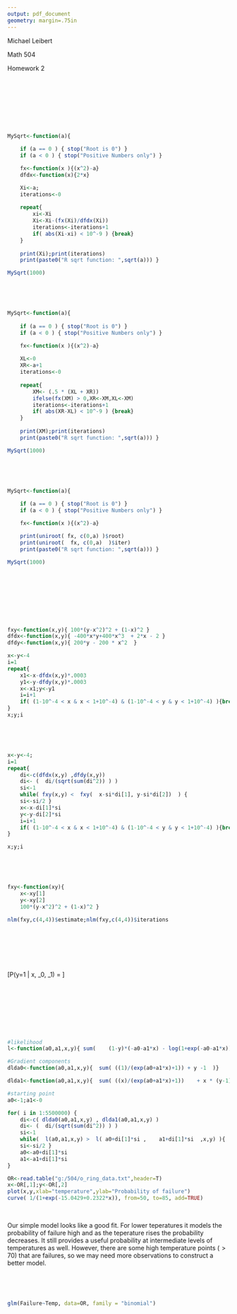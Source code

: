 ```yaml
---
output: pdf_document
geometry: margin=.75in
---
```


Michael Leibert

Math 504

Homework 2

\ 

\ 

\begin{itemize}
\item[2.] Write a function called \textbf{MySqrt(a)} that computes the square root of a scalar $a$, i.e. $\sqrt{a}$.   Solve this problem by finding the root of $f(x) = x^2 - a$.  The function should return $\sqrt{a}$ and the number of iterations needed to reach the answer.   For each method below, compute $\sqrt{1000}$ and show the number of iterations.
\end{itemize}

\ 

 \begin{itemize}  
   \item[{\bf }]
 \begin{itemize}
 \item[(a)] Implement \textbf{MySqrt}(a) using Newton's method. 
 \end{itemize}
 \end{itemize}

\ 



```r
MySqrt<-function(a){ 
	
	if (a == 0 ) { stop("Root is 0") }
	if (a < 0 ) { stop("Positive Numbers only") }	

	fx<-function(x ){(x^2)-a}
	dfdx<-function(x){2*x}

	Xi<-a;
	iterations<-0
	
	repeat{	
		xi<-Xi
		Xi<-Xi-(fx(Xi)/dfdx(Xi))
		iterations<-iterations+1
		if( abs(Xi-xi) < 10^-9 ) {break}
	}
	
	print(Xi);print(iterations)
	print(paste0("R sqrt function: ",sqrt(a))) }

MySqrt(1000)
```



\ 

 \begin{itemize}  
   \item[{\bf }]
 \begin{itemize}
 \item[(b)] Implement \textbf{MySqrt}(a) using bisection method. 
 \end{itemize}
 \end{itemize}

\ 



```r

MySqrt<-function(a){ 
	
	if (a == 0 ) { stop("Root is 0") }
	if (a < 0 ) { stop("Positive Numbers only") }	

	fx<-function(x ){(x^2)-a}
	
	XL<-0
	XR<-a+1
	iterations<-0
	
	repeat{	
		XM<- (.5 * (XL + XR))
		ifelse(fx(XM) > 0,XR<-XM,XL<-XM)
		iterations<-iterations+1
		if( abs(XR-XL) < 10^-9 ) {break}
	}
	
	print(XM);print(iterations)
	print(paste0("R sqrt function: ",sqrt(a))) }

MySqrt(1000)

```


\ 

 \begin{itemize}  
   \item[]
 \begin{itemize}
 \item[(c)] Implement \textbf{MySqrt}(a) using the R function \textbf{uniroot}. 
 \end{itemize}
 \end{itemize}

\ 


```r
MySqrt<-function(a){ 
	
	if (a == 0 ) { stop("Root is 0") }
	if (a < 0 ) { stop("Positive Numbers only") }	

	fx<-function(x ){(x^2)-a}

	print(uniroot( fx, c(0,a) )$root)
	print(uniroot(	fx, c(0,a)	)$iter)
	print(paste0("R sqrt function: ",sqrt(a))) }

MySqrt(1000)

```


\ 




\ 

 \begin{itemize}  
   \item[3.] Let $f(x,y) = 100(y - x^2)^2 + (1 - x)^2$.   This is the famed banana function (see wikipedia). The minimum of $f$ is $(1,1)$ (why?). 
   
   
\ 

Both terms will be nonnegative because they are positive number (100 and 1) multiplied by a square. The first term will be 0 when $x=y$ and the second term will be $0$ when $x=1$. So both terms will be $0$ when $x=1$ and $y=1$. 

 \end{itemize}


\ 

 \begin{itemize}  
   \item[{\bf }]
 \begin{itemize}
 \item[(a)] Starting at the point $(4,4)$ use a fixed step size to locate the minimum.  Here, since we are minimizing, your direction should be $d^{(i)} = -\nabla f(x^{(i)})$.  How many iterations before you find the minimum?  
 \end{itemize}
 \end{itemize}

\ 



```r
fxy<-function(x,y){ 100*(y-x^2)^2 + (1-x)^2 }
dfdx<-function(x,y){ -400*x*y+400*x^3  + 2*x - 2 }
dfdy<-function(x,y){ 200*y - 200 * x^2  }

x<-y<-4
i=1
repeat{
	x1<-x-dfdx(x,y)*.0003 
	y1<-y-dfdy(x,y)*.0003
	x<-x1;y<-y1
	i=i+1
	if( (1-10^-4 < x & x < 1+10^-4) & (1-10^-4 < y & y < 1+10^-4) ){break}
}
x;y;i

```



\ 

 \begin{itemize}  
   \item[{\bf }]
 \begin{itemize}
 \item[(b)] Starting at the point $(4,4)$ use steepest descent with backtracking to "find" the minimum.  How many iterations before you find the mininum? 
 \end{itemize}
 \end{itemize}

\ 


```r
x<-y<-4;
i=1
repeat{
	di<-c(dfdx(x,y) ,dfdy(x,y))
	di<- (  di/(sqrt(sum(di^2)) ) )
	si<-1
	while( fxy(x,y) <  fxy(  x-si*di[1], y-si*di[2])  ) {
	si<-si/2 }
	x<-x-di[1]*si 
	y<-y-di[2]*si
	i=i+1
	if( (1-10^-4 < x & x < 1+10^-4) & (1-10^-4 < y & y < 1+10^-4) ){break}
}

x;y;i

```



\ 

 \begin{itemize}  
   \item[ ]
 \begin{itemize}
 \item[(b)] Use the R function \textbf{nlm} to find the minimum starting at $(4,4)$.  How many iterations?  Compare to (a) and (b). 
 \end{itemize}
 \end{itemize}

\ 

```r

fxy<-function(xy){ 
	x<-xy[1]
	y<-xy[2]
	100*(y-x^2)^2 + (1-x)^2 }

nlm(fxy,c(4,4))$estimate;nlm(fxy,c(4,4))$iterations
```

 \ 
   \begin{itemize}  \item[] 
  \begin{itemize}  \item[] 
  \begin{itemize}
 \item[]  \textbf{nlm} is considerably more efficient than both (a) and (b). \textbf{nlm} took only 55 iterations compared with 17,183 with backtracking and 83,264 with a fixed step size.
 \end{itemize}

 \end{itemize}
 \end{itemize}

 
\ 

\ 

\begin{itemize}
\item[4.] Attached you will find the o-ring dataset discussed in class.   Let $y$ be the o-ring failure variable and $x$ the temperature.  Then logistic regression, as discussed in class, assumes the model
\end{itemize}

 
\hfil \[P(y=1 | x, \alpha_0, \alpha_1) = \frac{1}{1 + \exp(-\alpha_0 - \alpha_1 x)}\]

\ 


 \begin{itemize}  
   \item[ ]
 \begin{itemize}
 \item[(a)] Let  
 
 \hfil \[ L(\alpha) = \prod_{i=1}^N \left(y_i P(y=1 | x_i, \alpha_0, \alpha_1) + (1 - y_i) (1-P(y=1 | x_i, \alpha_0, \alpha_1))\right) \]

Explain why this is the product of the probability of each datapoint given $\alpha$.  $L(\alpha)$ is the likelihood function.

\ 

 \begin{itemize}
 \item[] $P(y=1 | x, \alpha_0, \alpha_1)$ is the probability of failure given the temperature and $\alpha_0,\alpha_1$. Because $y_i$ is binary, the $i$th observation records the probability of failure or the probability of success, $1-P(y=1 | x, \alpha_0, \alpha_1)$. The likelihood estimates the parameters through the given data, and because the model assumes the observations are independent we take their product to generate the likelihood for $\alpha_0,\alpha_1$.   
 \end{itemize}

 \end{itemize}
 \end{itemize}
 
 \ 
 
 
 
 \begin{itemize}  
   \item[ ]
 \begin{itemize}
 \item[(b)] Show that  
 \hfil \[ \log L(\alpha) = \sum_{i=1}^N \left((1-y_i)(-\alpha_0 - \alpha_1 x_i) - \log(1 + \exp(-\alpha_0 - \alpha_1 x_i))\right) \]

by considering $y_i=1$ and then $y_i = 0$.  

 \begin{itemize}
 \item[] \begin{align*}
    \log L(\alpha) & = \log \left[ \  \prod_{i=1}^N \ y_i \ P(y=1 | x_i, \alpha_0, \alpha_1) + (1 - y_i) \left( 1-P(y=1 | x_i, \alpha_0, \alpha_1)\right) \right] \\
&= \sum_{i=1}^N \ \log \Big[    y_i \ P(y=1 | x_i, \alpha_0, \alpha_1) + (1 - y_i) (1-P(y=1 | x_i, \alpha_0, \alpha_1)) \Big] \\
&= \sum_{i=1}^N \ \log \left[   y_i \ \frac{1}{1 + \exp(-\alpha_0 - \alpha_1 x_i)} + (1 - y_i) \left(1-\frac{1}{1 + \exp(-\alpha_0 - \alpha_1 x_i)} \right) \right] 
\end{align*}

\

$y_i = 0$
\begin{align*}
      \log L(\alpha)  & =\sum_{i=1}^N \ \log \left[  (0) \ \frac{1}{1 + \exp(-\alpha_0 - \alpha_1 x_i)} + (1 -0) \left(1-\frac{1}{1 + \exp(-\alpha_0 - \alpha_1 x_i)} \right) \right]  \\
    &=\sum_{i=1}^N \ \log \left(1-\frac{1}{1 + \exp(-\alpha_0 - \alpha_1 x_i)} \right)   \\
    &=\sum_{i=1}^N \  \log \left(\frac{  \exp(-\alpha_0 - \alpha_1 x_i) }{1 + \exp(-\alpha_0 - \alpha_1 x_i)} \right)   \\
    &= \sum_{i=1}^N \  \log \Big[  \exp(-\alpha_0 - \alpha_1 x_i)  \Big] - \log \Big[ 1 + \exp(-\alpha_0 - \alpha_1 x_i) \Big] \\
    &= \sum_{i=1}^N \  \big( -\alpha_0 - \alpha_1 x_i \big) - \log \Big[ 1 + \exp(-\alpha_0 - \alpha_1 x_i) \Big] \\
\end{align*}

\ 

$y_i = 1$
\begin{align*}
   \log L(\alpha)  & =\sum_{i=1}^N \   \log \left[  (1) \ \frac{1}{1 + \exp(-\alpha_0 - \alpha_1 x_i)} + (1 -1) \left(1-\frac{1}{1 + \exp(-\alpha_0 - \alpha_1 x_i)} \right) \right]  \\
    &= \sum_{i=1}^N \ \log \left(     \frac{1}{1 + \exp(-\alpha_0 - \alpha_1 x_i)} \right)  \\
    &= \sum_{i=1}^N \  - \log \Big[      1 + \exp(-\alpha_0 - \alpha_1 x_i) \Big]
\end{align*}

\ 

The difference between $y_i = 0$ and $y_i = 1$ is the $\big( -\alpha_0 - \alpha_1 x_i \big) $ term when $y_i = 0$. So we can capture both cases by writing:

\begin{align*}
    \log L(\alpha) &= \sum_{i=1}^N \ \log \left[   y_i \ \frac{1}{1 + \exp(-\alpha_0 - \alpha_1 x_i)} + (1 - y_i) \left(1-\frac{1}{1 + \exp(-\alpha_0 - \alpha_1 x_i)} \right) \right] \\
    &= \sum_{i=1}^N \ \big( 1-y_i \big) \big( -\alpha_0 - \alpha_1 x_i \big) - \log \Big[      1 + \exp(-\alpha_0 - \alpha_1 x_i) \Big]
\end{align*}
  
 \end{itemize}

 \end{itemize}
 \end{itemize}
 
 \ 
 
 
 \begin{itemize}  
   \item[ ]
 \begin{itemize}
 \item[(c)] Use steepest ascent to find $\alpha$ that solves $\max_{\alpha \in \mathbb{R}^2} \log L(\alpha)$.   Once you find $\alpha$ plot $P(y=1 | x, \alpha_0, \alpha_1)$ for a range of $x$ values and include the datapoints in the plot.  Is the logistic curve a good fit?
 
 \end{itemize}
 \end{itemize}
 
 \ 
 
```r

#likelihood
l<-function(a0,a1,x,y){	sum(	(1-y)*(-a0-a1*x) - log(1+exp(-a0-a1*x))	)}

#Gradient components
dlda0<-function(a0,a1,x,y){  sum( ((1)/(exp(a0+a1*x)+1)) + y -1  )}

dlda1<-function(a0,a1,x,y){  sum( ((x)/(exp(a0+a1*x)+1))	+ x * (y-1)  )}

#starting point
a0<-1;a1<-0

for( i in 1:5500000) {
	di<-c( dlda0(a0,a1,x,y) , dlda1(a0,a1,x,y) )
	di<- (  di/(sqrt(sum(di^2)) ) )
	si<-1
	while(  l(a0,a1,x,y) >  l( a0+di[1]*si ,	a1+di[1]*si  ,x,y) ){
	si<-si/2 }
	a0<-a0+di[1]*si 
	a1<-a1+di[1]*si  
}

```

```r
OR<-read.table("g:/504/o_ring_data.txt",header=T)
x<-OR[,1];y<-OR[,2]
plot(x,y,xlab="temperature",ylab="Probability of failure")
curve( 1/(1+exp(-15.0429+0.2322*x)), from=50, to=85, add=TRUE)
```

 \ 
 
 Our simple model looks like a good fit. For lower teperatures it models the probability of failure high and as the teperature rises the probability decreases. It still provides a useful probability at intermediate levels of temperatures as well. However, there are some high temperature points $(>70)$ that are failures, so we may need more observations to construct a better model.
 
 \ 
 
  
 \begin{itemize}  
   \item[ ]
 \begin{itemize}
 \item[(d)]  Check your answers using R's \textbf{glm} function
 \end{itemize}
 \end{itemize}
 
 \ 
 
```r
glm(Failure~Temp, data=OR, family = "binomial")
```

 
 
 
 
 
 
 
 
 
